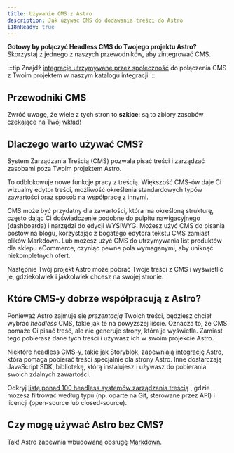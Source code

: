 ```yaml
---
title: Używanie CMS z Astro
description: Jak używać CMS do dodawania treści do Astro
i18nReady: true
---
```


**Gotowy by połączyć Headless CMS do Twojego projektu Astro?** Skorzystaj z jednego z naszych przewodników, aby zintegrować CMS.

:::tip
Znajdź [integracje utrzymywane przez społeczność](https://astro.build/integrations/?search=cms) do połączenia CMS z Twoim projektem w naszym katalogu integracji. 
:::

## Przewodniki CMS

Zwróć uwagę, że wiele z tych stron to **szkice**: są to zbiory zasobów czekające na Twój wkład!

<CMSGuidesNav />

## Dlaczego warto używać CMS?

System Zarządzania Treścią (CMS) pozwala pisać treści i zarządzać zasobami poza Twoim projektem Astro.

To odblokowuje nowe funkcje pracy z treścią. Większość CMS-ów daje Ci wizualny edytor treści, możliwość określenia standardowych typów zawartości oraz sposób na współpracę z innymi. 

CMS może być przydatny dla zawartości, która ma określoną strukturę, często dając Ci doświadczenie podobne do pulpitu nawigacyjnego (dashboarda) i narzędzi do edycji WYSIWYG. Możesz użyć CMS do pisania postów na blogu, korzystając z bogatego edytora tekstu CMS zamiast plików Markdown. Lub możesz użyć CMS do utrzymywania list produktów dla sklepu eCommerce, czyniąc pewne pola wymaganymi, aby uniknąć niekompletnych ofert.

Następnie Twój projekt Astro może pobrać Twoje treści z CMS i wyświetlić je, gdziekolwiek i jakkolwiek chcesz na swojej stronie.


## Które CMS-y dobrze współpracują z Astro?

Ponieważ Astro zajmuje się _prezentacją_ Twoich treści, będziesz chciał wybrać _headless_ CMS, takie jak te na powyższej liście. Oznacza to, że CMS pomaże Ci pisać treść, ale nie generuje strony, która je wyświetla. Zamiast tego pobierasz dane tych treści i używasz ich w swoim projekcie Astro. 

Niektóre headless CMS-y, takie jak Storyblok, zapewniają [integrację Astro](/pl/guides/integrations-guide/), która pomaga pobierać treści specjalnie dla strony Astro. Inne dostarczają JavaScript SDK, bibliotekę, którą instalujesz i używasz do pobierania swoich zdalnych zawartości.

<ReadMore> Odkryj [listę ponad 100 headless systemów zarządzania treścią](https://jamstack.org/headless-cms/) <Badge text="Zewnętrzne" /> , gdzie możesz filtrować według typu (np. oparte na Git, sterowane przez API) i licencji (open-source lub closed-source).</ReadMore>

## Czy mogę używać Astro bez CMS?

Tak! Astro zapewnia wbudowaną obsługę [Markdown](/pl/guides/markdown-content/).
